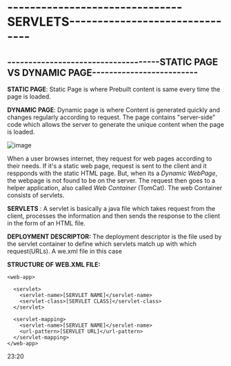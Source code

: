 # -------------------------------SERVLETS-------------------------------

## ------------------------------------**STATIC PAGE VS DYNAMIC PAGE**-------------------------

**STATIC PAGE**: Static Page is where Prebuilt content is same every time the page is loaded.

**DYNAMIC PAGE**: Dynamic page is where Content is generated quickly and changes regularly according to request.
				  The page contains "server-side" code which allows the server to generate the unique content when the page is loaded.		


![image](https://user-images.githubusercontent.com/76152244/173230676-01cdb084-bcc3-4c57-ab9e-0c24303506b7.png)

When a user browses internet, they request for web pages according to their needs. If it's a static web page, request is sent to the client and it respponds with the static HTML page.
But, when its a *Dynamic WebPage*, the webpage is not found to be on the server. The request then goes to a helper application, also called *Web Container* (TomCat).
The web Container consists of servlets.

**SERVLETS** : A servlet is basically a java file which takes request from the client, processes the information and then sends the response to the client in the form of an HTML file.

**DEPLOYMENT DESCRIPTOR:** The deployment descriptor is the file used by the servlet container to define which servlets match up with which request(URLs). A we.xml file in this case

**STRUCTURE OF WEB.XML FILE:**
```
<web-app>

  <servlet>
    <servlet-name>[SERVLET NAME]</servlet-name>
    <servlet-class>[SERVLET CLASS]</servlet-class>
  </servlet>

  <servlet-mapping>
    <servlet-name>[SERVLET NAME]</servlet-name>
    <url-pattern>[SERVLET URL]</url-pattern>
  </servlet-mapping>
</web-app>    
```













23:20

